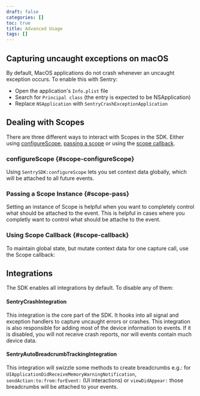 ```yaml
---
draft: false
categories: []
toc: true
title: Advanced Usage
tags: []
---
```

## Capturing uncaught exceptions on macOS

By default, MacOS applications do not crash whenever an uncaught exception occurs. To enable this with Sentry:

- Open the application's `Info.plist` file
- Search for `Principal class` (the entry is expected to be NSApplication)
- Replace `NSApplication` with `SentryCrashExceptionApplication`

## Dealing with Scopes

There are three different ways to interact with Scopes in the SDK. Either using [configureScope](#scope-configureScope), [passing a scope](#scope-pass) or using the [scope callback](#scope-callback).

### configureScope {#scope-configureScope}

Using `SentrySDK:configureScope` lets you set context data globally, which will be attached to all future events.

<PlatformContent includePath="cocoa/configureScope" />


### Passing a Scope Instance {#scope-pass}

Setting an instance of Scope is helpful when you want to completely control what should be attached to the event.
This is helpful in cases where you completly want to control what should be attache to the event.

<PlatformContent includePath="cocoa/pass-scope" />


### Using Scope Callback {#scope-callback}

To maintain global state, but mutate context data for one capture call, use the Scope callback:

<PlatformContent includePath="scope-callback" />


## Integrations

The SDK enables all integrations by default. To disable any of them:

<PlatformContent includePath="integrations" />


#### SentryCrashIntegration

This integration is the core part of the SDK. It hooks into all signal and exception handlers to capture uncaught errors or crashes. This integration is also responsible for adding most of the device information to events. If it is disabled, you will not receive crash reports, nor will events contain much device data.

#### SentryAutoBreadcrumbTrackingIntegration

This integration will swizzle some methods to create breadcrumbs e.g.: for `UIApplicationDidReceiveMemoryWarningNotification`, `sendAction:to:from:forEvent:` (UI interactions) or `viewDidAppear:` those breadcrumbs will be attached to your events.
